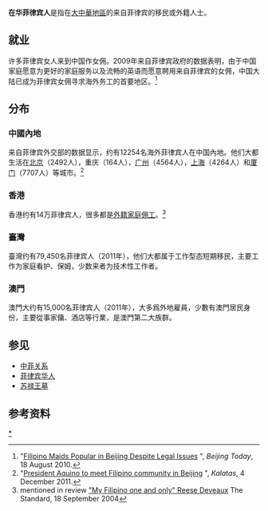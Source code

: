{{更新|time=2019-02-07T13:46:44+00:00}}

{{Infobox Ethnic group
|group= 在華菲律賓人
|image= 
|caption= 
|poptime='''中国大陆''': 12,254人<br>'''香港''': 140,000人
|popplace=  [[北京|北京]]、[[广州|广州]]、[[上海|上海]]、[[厦门|厦门]]<br />[[香港|香港]]、[[澳门|澳门]]<br />[[臺北|臺北]]、[[新北|新北]]、[[桃園市|桃園]]、[[高雄|高雄]]
|langs= [[英语|英语]]、[[他加禄语|他加禄语]]等其它{{le|菲律宾的语言|languages of the Philippines}}<br />[[現代標準漢語|現代標準漢語]]、[[粵語|粵語]]以及其他[[漢語|漢語]]
|rels= [[罗马天主教|罗马天主教]]
|related= [[海外菲律賓人|海外菲律賓人]]
}}
'''在华菲律宾人'''是指在[[大中華地區|大中華地區]]的来自菲律宾的移民或外籍人士。

==就业==
{{Main|菲佣}}
许多菲律宾女人来到中国作女佣。2009年来自菲律宾政府的数据表明，由于中国家庭愿意为更好的家庭服务以及流畅的英语而愿意聘用来自菲律宾的女佣，中国大陆已成为菲律宾女佣寻求海外务工的首要地区。<ref>"[http://beijingtoday.com.cn/2010/08/filipino-maids-popular-beijing-despite-legal-issues/ Filipino Maids Popular in Beijing Despite Legal Issues] {{Wayback|url=http://beijingtoday.com.cn/2010/08/filipino-maids-popular-beijing-despite-legal-issues/ |date=20140903025250 }}", ''Beijing Today'', 18 August 2010.</ref>

==分布==

===中國內地===
来自菲律宾外交部的数据显示，约有12254名海外菲律宾人在中国內地。他们大都生活在[[北京|北京]]（2492人），重庆（164人），[[广州|广州]]（4564人），[[上海|上海]]（4264人）和[[厦门|厦门]]（7707人）等城市。<ref name="FIL">"[http://kalatas.com.au/2011/08/30/president-aquino-to-meet-filipino-community-in-beijing/ President Aquino to meet Filipino community in Beijing] {{Wayback|url=http://kalatas.com.au/2011/08/30/president-aquino-to-meet-filipino-community-in-beijing/ |date=20170525082905 }}", ''Kalatas'', 4 December 2011.</ref>

===香港===
{{Main|在港菲律宾人}}
香港约有14万菲律宾人，很多都是[[香港外籍家庭佣工|外籍家庭佣工]]。<ref>mentioned in review [http://www.thestandard.com.hk/stdn/std/Weekend/FI18Dk10.html  "My Filipino one and only" Reese Deveaux] {{Wayback|url=http://www.thestandard.com.hk/stdn/std/Weekend/FI18Dk10.html |date=20110629174514 }} The Standard, 18 September 2004</ref>

===臺灣===
{{Main|在台菲律宾人}}
臺灣约有79,450名菲律宾人（2011年），他们大都属于工作型态短期移民，主要工作为家庭看护、保姆，少数来者为技术性工作者。

===澳門===
澳門大约有15,000名菲律宾人（2011年），大多爲外地雇員，少數有澳門居民身份，主要從事家傭、酒店等行業，是澳門第二大族群。

==参见==
*[[中菲关系|中菲关系]]
*[[菲律宾华人|菲律宾华人]]
*[[苏禄王墓|苏禄王墓]]
{{中华民族}}
{{海外菲律宾人}}

==参考资料==
{{Reflist}}

{{DEFAULTSORT:Filipinos in China}}
[[Category:在中国的菲律宾人|*]]